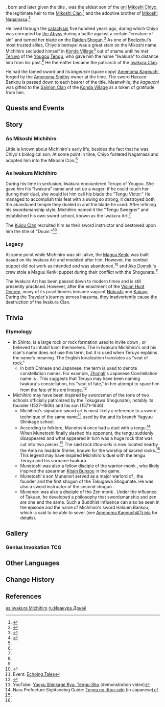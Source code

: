 {{Character Infobox
|type             = Event NPC
|image            = NPC Iwakura Michihiro.png
|realname         = 
|deceased         = Past
|region           = Inazuma
|affiliation      = Mikoshi Clan
|affiliationNote  = formerly
|affiliation2     = Iwakura Clan
|affiliation3     = Kujou Clan
|affiliationNote3 = instructor
|title            = Douin
|group            = Oni

|ancestry         = [[Iwakura Clan]]
|mother           = Mikoshi Chiyo
|sibling          = Mikoshi Nagamasa
|siblingNote      = Adoptive brother
}}
{{Lang|'''Iwakura Michihiro'''|ja=岩蔵道啓|ja_rm=Iwakura Michihiro}}, born {{Lang|'''Mikoshi Michihiro'''|ja=御輿道啓}} and later given the title {{Lang|'''Douin'''|ja=道胤}}, was the eldest son of the [[oni]] [[Mikoshi Chiyo]], the legitimate heir to the [[Mikoshi Clan]],<ref name="Emblem of Severed Fate">{{Ref/ArtiSet|Emblem of Severed Fate}}</ref> and the adoptive brother of [[Mikoshi Nagamasa]].<ref name="KatNag">{{Ref/Weapon|Katsuragikiri Nagamasa}}</ref>

He lived through the [[cataclysm]] five hundred years ago, during which Chiyo was corrupted by [[the Abyss]] during a battle against a certain "creature of sin" and turned her blade on the [[Raiden Shogun]].<ref>{{Ref/Item|Mask of the Kijin}}</ref> As one of Beelzebul's most trusted allies, Chiyo's betrayal was a great stain on the Mikoshi name. Michihiro secluded himself in [[Konda Village]]<ref name="Amenoma Kageuchi">{{Ref/Weapon|Amenoma Kageuchi}}</ref> out of shame until he met [[Teruyo]] of the [[Mt. Yougou|Yougou]] [[Tengu]], who gave him the name "Iwakura" to distance him from his past.<ref name="Emblem of Severed Fate" /> He thereafter became the patriarch of the [[Iwakura Clan]].

He had the famed sword {{Lang|"Hakuen Bankou Amenoma"|ja=薄縁満光天目}} and its ''kageuchi'' (spare copy) [[Amenoma Kageuchi]], forged by the [[Amenoma Smithy]] owner at the time. The sword Hakuen Bankou is passed down to each bearer of the {{Lang|"In"|ja=胤}} title. Meanwhile, the ''kageuchi'' was gifted to the [[Saimon Clan]] of the [[Konda Village]] as a token of gratitude from him.

==Quests and Events==
{{Quests and Events|As Though Surrounded by Thunder=cinematic}}

==Story==
===As Mikoshi Michihiro===
Little is known about Michihiro's early life, besides the fact that he was Chiyo's biological son. At some point in time, Chiyo fostered Nagamasa and adopted him into the Mikoshi Clan.<ref name="KatNag" />

===As Iwakura Michihiro===
During his time in seclusion, Iwakura encountered Teruyo of Yougou. She gave him his "Iwakura" name and set up a wager: if he could touch her during their duel, she would let him call his blade the "Tengu Victor." He managed to accomplish this feat with a swing so strong, it destroyed both the abandoned temple they dueled in and the blade he used. After refining his swordsmanship style, Michihiro named it the "Tengu Sweeper" and established his own sword school, known as the Iwakura Art.<ref name="Emblem of Severed Fate" />

The [[Kujou Clan]] recruited him as their sword instructor and bestowed upon him the title of "Douin."<ref name="Emblem of Severed Fate" /><ref name="Amenoma Kageuchi" />

===Legacy===
At some point while Michihiro was still alive, the [[Maguu Kenki]] was built based on his Iwakura Art and modeled after him. However, the combat puppet did not work as intended and was abandoned,<ref>{{Ref/Enemy|Maguu Kenki}}</ref> and [[Ako Domeki]]'s crew stole a Maguu Kenki puppet during their conflict with the Shogunate.<ref>Event: [[Echoing Tales/Story|Echoing Tales]]</ref>

The Iwakura Art has been passed down to modern times and is still presently practiced. However, after the enactment of the [[Vision Hunt Decree]], many of its practitioners became vagrant [[Nobushi]] and [[Kairagi]]. During the [[Traveler]]'s journey across Inazuma, they inadvertently cause the destruction of the Iwakura Clan.

==Trivia==
===Etymology===
* In Shinto, {{Lang|{{w|iwakura}}|ja=磐座/岩座}} is a large rock or rock formation used to invite down {{Lang|{{w|kami}}|ja=神}}, or believed to inhabit kami themselves. The {{Lang|"Iwakura"|ja=岩蔵}} in Iwakura Michihiro's and his clan's name does ''not'' use this term, but it is used when Teruyo explains the name's meaning. The English localization translates {{ja|磐座}} as "seat of rock."
** In both Chinese and Japanese, the term {{ja|座|rm=kura}} is used to denote constellation names. For example, [[Zhongli]]'s Japanese Constellation name is {{ja|岩王帝君座|tl=Seat of the Rock King Emperor}}. This suggests that Teruyo may have been naming Iwakura's constellation, his "seat of fate," in her attempt to spare him from the fate of his oni lineage.<ref>{{Ref/Arti|Sundered Feather|quote="Thinking back, I changed your name in hopes that you might escape from the curse of the oni bloodline."}}</ref>
* Michihiro may have been inspired by swordsmen of the {{w|Yagyū Shinkage-ryū|Yagyuu Shinkage school}} (one of two schools officially patronized by the Tokugawa Shogunate), notably its founder {{w|Yagyū Munetoshi|Yagyuu "Sekishuusai" Munetoshi}} (1527–1606) and his son {{w|Yagyū Munenori|Yagyuu Munenori}} (1571–1646).
** Michihiro's signature sword art {{Lang|Tengu Sweeper|ja=天狗抄|ja_rm=Tengu-Shou|ja_tl=Tengu Raid}} is most likely a reference to a sword technique of the same name<ref>YouTube: [https://youtu.be/u1ix3G95-QY Yagyu Shinkage Ryu: Tengu-Sho] (demonstration video)</ref> used by the {{w|Kage-ryū (Aizu)|Kage school}} and its branch Yagyuu Shinkage school.
** According to folklore, Munetoshi once had a duel with a tengu.<ref name="ittou-seki">Nara Prefecture Sightseeing Guide: [http://www.pref.nara.jp/koho/kenmindayori/tayori/t2008/tayori2003/naranomukashi2003.htm Tengu no Ittou-seki] (in Japanese)</ref> When Munetoshi finally slashed his opponent, the tengu suddenly disappeared and what appeared in turn was a huge rock that was cut into two pieces.<ref name="ittou-seki" /> The said rock ''Ittou-seki'' is now located nearby the Ama no Iwadate Shrine, known for the worship of sacred rocks.<ref name="ittou-seki" /> This legend may have inspired Michihiro's duel with the tengu Teruyo and his surname Iwakura.
** Munetoshi was also a fellow disciple of the warrior-monk {{w|Hōzōin In'ei|Houzouin In'ei}}, who likely inspired the spearman [[Kitain Bunsou]] in the game.
** Munetoshi's son Munenori served as a major warlord of {{w|Tokugawa Ieyasu}}, the founder and the first shogun of the Tokugawa Shogunate. He was also a sword instructor of the second shogun {{w|Tokugawa Hidetada}}.
** Munenori was also a disciple of the Zen monk {{w|Takuan Sōhō|Takuan Souhou}}. Under the influence of Takuan, he developed a philosophy that swordsmanship and zen are one and the same. Such a Buddhist influence can also be seen in the episode and the name of Michihiro's sword Hakuen Bankou, which is said to be able to sever {{w|Pratītyasamutpāda|mortal fate}} (see [[Amenoma Kageuchi#Trivia]] for details).

==Gallery==
===Genius Invokation TCG===
{{Genius Invokation TCG Cards by Featured Gallery}}

==Other Languages==
{{Other Languages|default_hidden=1
|en       = Iwakura Michihiro
|zhs      = 岩藏道启
|zhs_rm   = Yáncáng Dàoqǐ{{Assumed}}
|zht      = 岩藏道啟
|zht_rm   = Yáncáng Dàoqǐ{{Assumed}}
|ja       = 岩蔵道啓
|ja_rm    = Iwakura Michihiro
|ko       = 이와쿠라 미치히로
|es       = Iwakura Michihiro
|fr       = Iwakura Michihiro
|ru       = Ивакура Митихиро
|th       = Iwakura Michihiro
|vi       = Iwakura Michihiro
|de       = Iwakura Michihiro
|id       = Iwakura Michihiro
|pt       = Iwakura Michihiro
|tr       = Iwakura Michihiro
|it       = Iwakura Michihiro
}}

==Change History==
{{Change History|5.4|introduced=2.0}}

==References==
{{Reflist|2}}

[[es:Iwakura Michihiro]]
[[ru:Ивакура Докэй]]